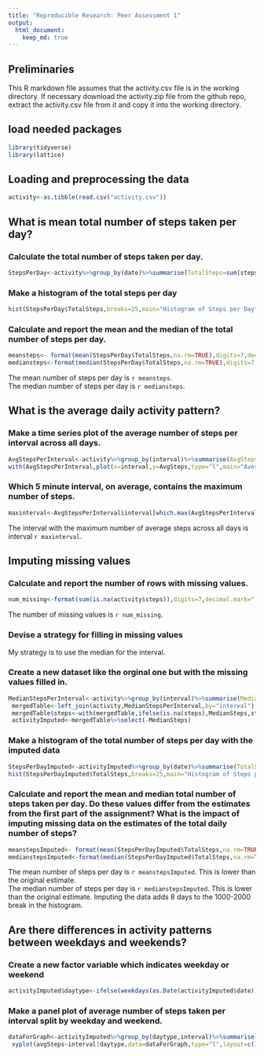 ```yaml
---
title: "Reproducible Research: Peer Assessment 1"
output: 
  html_document:
    keep_md: true
---
```

## Preliminaries
This R markdown file assumes that the activity.csv file is in the working directory. If necessary download the activity.zip file from the github repo, extract the activity.csv file from it and copy it into the working directory.

## load needed packages
```r
library(tidyverse)
library(lattice)
```

## Loading and preprocessing the data
```r
activity<-as.tibble(read.csv("activity.csv"))
```


## What is mean total number of steps taken per day?
### Calculate the total number of steps taken per day.
```r
StepsPerDay<-activity%>%group_by(date)%>%summarise(TotalSteps=sum(steps))
```

### Make a histogram of the total steps per day
```r
hist(StepsPerDay$TotalSteps,breaks=25,main="Histogram of Steps per Day",xlab="Total steps per day")
```

### Calculate and report the mean and the median of the total number of steps per day.
```r
meansteps<- format(mean(StepsPerDay$TotalSteps,na.rm=TRUE),digits=7,decimal.mark=".", big.mark = ",", small.interval = 3)
mediansteps<-format(median(StepsPerDay$TotalSteps,na.rm=TRUE),digits=7,decimal.mark=".", big.mark = ",", small.interval = 3)
```
The mean number of steps per day is `r meansteps`.  
The median number of steps per day is `r mediansteps`.

## What is the average daily activity pattern?
### Make a time series plot of the average number of steps per interval across all days.
```r
AvgStepsPerInterval<-activity%>%group_by(interval)%>%summarise(AvgSteps=mean(steps,na.rm=TRUE))
with(AvgStepsPerInterval,plot(x=interval,y=AvgSteps,type="l",main="Average Steps per Interval",xlab="Interval",ylab="Average Steps"))
```

### Which 5 minute interval, on average, contains the maximum number of steps.
```r
maxinterval<-AvgStepsPerInterval$interval[which.max(AvgStepsPerInterval$AvgSteps)]
```
The interval with the maximum number of average steps across all days is interval `r maxinterval`.  

## Imputing missing values
### Calculate and report the number of rows with missing values.
```r
num_missing<-format(sum(is.na(activity$steps)),digits=7,decimal.mark=".", big.mark = ",", small.interval = 3)
```
The number of missing values is `r num_missing`.  

### Devise a strategy for filling in missing values
My strategy is to use the median for the interval.

### Create a new dataset like the orginal one but with the missing values filled in.
```r
MedianStepsPerInterval<-activity%>%group_by(interval)%>%summarise(MedianSteps=median(steps,na.rm=TRUE))
 mergedTable<-left_join(activity,MedianStepsPerInterval,by="interval")
 mergedTable$steps<-with(mergedTable,ifelse(is.na(steps),MedianSteps,steps))
 activityImputed<-mergedTable%>%select(-MedianSteps)
```
### Make a histogram of the total number of steps per day with the imputed data
```r
StepsPerDayImputed<-activityImputed%>%group_by(date)%>%summarise(TotalSteps=sum(steps))
hist(StepsPerDayImputed$TotalSteps,breaks=25,main="Histogram of Steps per Day-Imputed Data",xlab="Total steps per day")
```

### Calculate and report the mean and median total number of steps taken per day. Do these values differ from the estimates from the first part of the assignment? What is the impact of imputing missing data on the estimates of the total daily number of steps?
```r
meanstepsImputed<- format(mean(StepsPerDayImputed$TotalSteps,na.rm=TRUE),digits=7,decimal.mark=".", big.mark = ",", small.interval = 3)
medianstepsImputed<-format(median(StepsPerDayImputed$TotalSteps,na.rm=TRUE),digits=7,decimal.mark=".", big.mark = ",", small.interval = 3)
```
The mean number of steps per day is `r meanstepsImputed`. This is lower than the original estimate.  
The median number of steps per day is `r medianstepsImputed`. This is lower than the original estimate. 
Imputing the data adds 8 days to the 1000-2000 break in the histogram.



## Are there differences in activity patterns between weekdays and weekends?
### Create a new factor variable which indicates weekday or weekend
```r
activityImputed$daytype<-ifelse(weekdays(as.Date(activityImputed$date))%in%c("Saturday","Sunday"),"Weekend","Weekday")
```

### Make a panel plot of average number of steps taken per interval split by weekday and weekend.
```r
dataForGraph<-activityImputed%>%group_by(daytype,interval)%>%summarise(avgSteps=mean(steps,na.rm=TRUE))
 xyplot(avgSteps~interval|daytype,data=dataForGraph,type="l",layout=c(1,2),main="Average Number of Steps per Interval by Day Type",ylab="Average Steps",xlab="Interval")
```